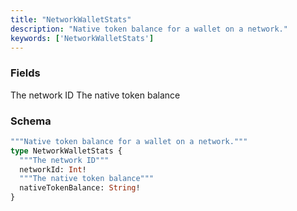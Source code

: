 ```yaml
---
title: "NetworkWalletStats"
description: "Native token balance for a wallet on a network."
keywords: ['NetworkWalletStats']
---
```


### Fields

<ResponseField name="networkId" type="Int!" required>
  The network ID
</ResponseField>

<ResponseField name="nativeTokenBalance" type="String!" required>
  The native token balance
</ResponseField>

### Schema


```graphql 
"""Native token balance for a wallet on a network."""
type NetworkWalletStats {
  """The network ID"""
  networkId: Int!
  """The native token balance"""
  nativeTokenBalance: String!
}
```
